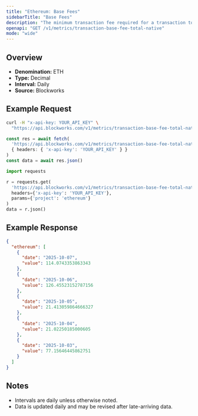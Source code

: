 ```yaml
---
title: "Ethereum: Base Fees"
sidebarTitle: "Base Fees"
description: "The minimum transaction fee required for a transaction to be included in a block"
openapi: "GET /v1/metrics/transaction-base-fee-total-native"
mode: "wide"
---
```


## Overview

- **Denomination:** ETH
- **Type:** Decimal
- **Interval:** Daily
- **Source:** Blockworks

## Example Request

<CodeGroup>

```bash cURL
curl -H "x-api-key: YOUR_API_KEY" \
  "https://api.blockworks.com/v1/metrics/transaction-base-fee-total-native?project=ethereum"
```

```typescript TypeScript
const res = await fetch(
  'https://api.blockworks.com/v1/metrics/transaction-base-fee-total-native?project=ethereum',
  { headers: { 'x-api-key': 'YOUR_API_KEY' } }
)
const data = await res.json()
```

```python Python
import requests

r = requests.get(
  'https://api.blockworks.com/v1/metrics/transaction-base-fee-total-native',
  headers={'x-api-key': 'YOUR_API_KEY'},
  params={'project': 'ethereum'}
)
data = r.json()
```

</CodeGroup>

## Example Response

```json
{
  "ethereum": [
    {
      "date": "2025-10-07",
      "value": 114.0743353863343
    },
    {
      "date": "2025-10-06",
      "value": 126.45523152787156
    },
    {
      "date": "2025-10-05",
      "value": 21.413059864666327
    },
    {
      "date": "2025-10-04",
      "value": 21.02250185000605
    },
    {
      "date": "2025-10-03",
      "value": 77.15646445862751
    }
  ]
}
```

## Notes
- Intervals are daily unless otherwise noted.
- Data is updated daily and may be revised after late-arriving data.